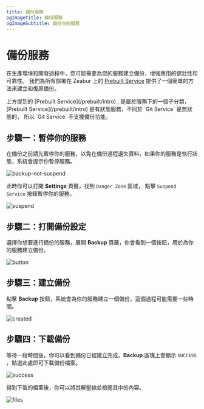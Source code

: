 ```yaml
---
title: 備份服務
ogImageTitle: 備份服務
ogImageSubtitle: 備份你的服務
---
```



# 備份服務

在生產環境和開發過程中，您可能需要為您的服務建立備份，增強應用的健壯性和可靠性。
我們為所有部署在 Zeabur 上的 [Prebuilt Service](/prebuilt/intro) 提供了一個簡單的方法來建立和復原備份。

<Callout>
    上方提到的 [Prebuilt Service](/prebuilt/intro) , 是屬於服務下的一個子分類，[Prebuilt Service](/prebuilt/intro) 是有狀態服務，不同於 `Git Service` 是無狀態的， 所以 `Git Service` 不支援備份功能。
</Callout>

## 步驟一：暫停你的服務

在備份之前請先暫停你的服務，以免在備份過程遺失資料，如果你的服務是執行狀態，系統會提示你暫停服務。

![backup-not-suspend](/deploy/backup/backup-not-suspend.png)

此時你可以打開 **Settings** 頁籤，找到 `Danger Zone` 區域， 點擊 `Suspend Service` 按鈕暫停你的服務。

![suspend](/deploy/backup/backup-suspend-service.png)

## 步驟二：打開備份設定

選擇你想要進行備份的服務，展開 **Backup** 頁籤，你會看到一個按鈕，用於為你的服務建立備份。

![button](/deploy/backup/backup-not-suspend.png)

## 步驟三：建立備份

點擊 **Backup** 按鈕，系統會為你的服務建立一個備份，這個過程可能需要一些時間。

![created](/deploy/backup/backup-created.png)

## 步驟四：下載備份

等待一段時間後，你可以看到備份已經建立完成，**Backup** 區塊上會顯示 `SUCCESS` ，點選此處即可下載備份檔案。

![success](/deploy/backup/backup-success.png)

得到下載的檔案後，你可以將其解壓縮並檢閱其中的內容。

![files](/deploy/backup/backup-files.png)